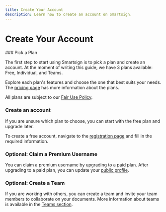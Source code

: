 ```yaml
---
title: Create Your Account
description: Learn how to create an account on Smartsign.
---
```



# Create Your Account

<Steps>
### Pick a Plan

The first step to start using Smartsign is to pick a plan and create an account. At the moment of writing this guide, we have 3 plans available: Free, Individual, and Teams.

Explore each plan's features and choose the one that best suits your needs. The [pricing page](https://documen.so/pricing) has more information about the plans.

<Callout>All plans are subject to our [Fair Use Policy](/users/fair-use).</Callout>

### Create an account

If you are unsure which plan to choose, you can start with the free plan and upgrade later.

To create a free account, navigate to the [registration page](https://documen.so/free) and fill in the required information.

### Optional: Claim a Premium Username

You can claim a premium username by upgrading to a paid plan. After upgrading to a paid plan, you can update your [public profile](https://sign.smartbill.co.il/settings/public-profile).

### Optional: Create a Team

If you are working with others, you can create a team and invite your team members to collaborate on your documents. More information about teams is available in the [Teams section](/users/get-started/teams).

</Steps>
